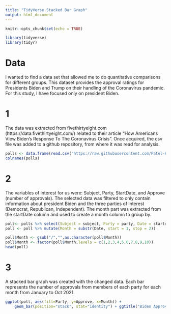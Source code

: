 ---
title: "TidyVerse Stacked Bar Graph"
output: html_document
---

```{r setup, include=FALSE}
knitr::opts_chunk$set(echo = TRUE)
```

```{r}
library(tidyverse)
library(tidyr)
```

# Data
I wanted to find a data set that allowed me to do quantitative comparisons for different groups. This dataset provides the approval ratings for Presidents Biden and Trump on their handling of the Coronavirus pandemic. For this study, I have focused only on president Biden.

# 1

The data was extracted from fivethirtyeight.com (https://data.fivethirtyeight.com/) related to their article "How Americans View Biden’s Response To The Coronavirus Crisis". Once acquired, the csv file was added to a github repository, from where it was read for analysis.

```{r}
polls <- data.frame(read.csv("https://raw.githubusercontent.com/Patel-Krutika/Tidyverse/main/covid_approval_polls_adjusted.csv"))
colnames(polls)
```
# 2

The variables of interest for us were: Subject, Party, StartDate, and Approve (number of approvals). The selected data was filtered to only contain information about president Biden and the three parties of interest (Democrat, Republican, Independent). The month part was extracted from the startDate column and used to create a month column to group by.
```{r}
poll<- polls %>% select(Subject = subject, Party = party, Date = startdate, Approve = approve) %>% filter(Subject=="Biden", Party == "D" | Party == "R" | Party == "I")
poll <- poll %>% mutate(Month = substr(Date, start = 1, stop = 2))

poll$Month <- gsub("/","",as.character(poll$Month))
poll$Month <- factor(poll$Month,levels = c(1,2,3,4,5,6,7,8,9,10))
head(poll)
```
# 3

A stacked bar graph was created with the changed data. Each bar represents the number of approvals from members of each party for each month from January to Oct 2021.
```{r}
ggplot(poll, aes(fill=Party, y=Approve, x=Month)) + 
    geom_bar(position="stack", stat="identity") + ggtitle("Biden Approval By Party")
```


